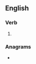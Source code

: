 ==English==

===Verb===
{{head|en|verb form}}

# {{en-past of|outrace}}

===Anagrams===
* {{anagrams|en|a=acdeortu|aeroduct|educator}}